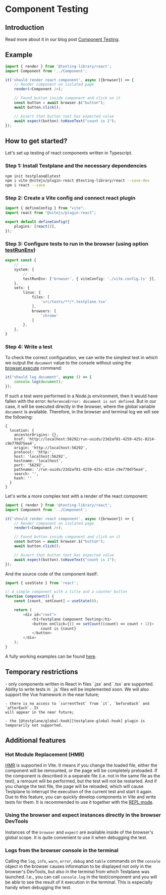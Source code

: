 
# Component Testing

## Introduction

Read more about it in our blog post <a href="/blog/component-testing-intro">Component Testing</a>.

## Example

```typescript
import { render } from '@testing-library/react';
import Component from '../Component';

it('should render react component', async ({browser}) => {
    // Render component on isolated page
    render(<Component />);

    // Found button inside component and click on it
    const button = await browser.$("button");
    await button.click();

    // Assert that button text has expected value
    await expect(button).toHaveText("count is 1");
});
```

## How to get started?

Let's set up testing of react components written in Typescript.

### Step 1: Install Testplane and the necessary dependencies

```bash
npm init testplane@latest
npm i vite @vitejs/plugin-react @testing-library/react --save-dev
npm i react --save
```

### Step 2: Create a Vite config and connect react plugin

```typescript title="vite.config.ts"
import { defineConfig } from "vite";
import react from "@vitejs/plugin-react";

export default defineConfig({
    plugins: [react()],
});
```

### Step 3: Configure tests to run in the browser (using option [testRunEnv][test-run-env-option])

```typescript title=".testplane.conf.ts"
export const {
    // ...
    system: {
        // ...
        testRunEnv: ['browser', { viteConfig: './vite.config.ts' }],
    },
    sets: {
        linux: {
            files: [
                'src/tests/**/*.testplane.tsx'
            ],
            browsers: [
                'chrome'
            ]
        },
    },
}
```

### Step 4: Write a test

To check the correct configuration, we can write the simplest test in which we output the `document` value to the console without using the [browser.execute][browser-execute] command:

```typescript title="src/tests/test.testplane.tsx"
it("should log document", async () => {
    console.log(document);
});
```

If such a test were performed in a Node.js environment, then it would have fallen with the error: `ReferenceError: document is not defined`. But in our case, it will be executed directly in the browser, where the global variable `document` is available. Therefore, in the browser and terminal log we will see the following:

```
{
  location: {
    ancestorOrigins: {},
    href: 'http://localhost:56292/run-uuids/23d2af81-4259-425c-8214-c9e770d75ea4',
    origin: 'http://localhost:56292',
    protocol: 'http:',
    host: 'localhost:56292',
    hostname: 'localhost',
    port: '56292',
    pathname: '/run-uuids/23d2af81-4259-425c-8214-c9e770d75ea4',
    search: '',
    hash: ''
  }
}
```

Let's write a more complex test with a render of the react component:

```typescript title="src/tests/test.testplane.tsx"
import { render } from '@testing-library/react';
import Component from '../Component';

it('should render react component', async ({browser}) => {
    // Render component on isolated page
    render(<Component />);

    // Found button inside component and click on it
    const button = await browser.$("button");
    await button.click();

    // Assert that button text has expected value
    await expect(button).toHaveText("count is 1");
});
```

And the source code of the component itself:

```typescript title="src/Component.tsx"
import { useState } from 'react';

// A simple component with a title and a counter button
function Component() {
    const [count, setCount] = useState(0);

    return (
        <div id="root">
            <h1>Testplane Component Testing</h1>
            <button onClick={() => setCount((count) => count + 1)}>
                count is {count}
            </button>
        </div>
    );
}
```

A fully working examples can be found [here][testplane-examples-component-testing].

## Temporary restrictions

<Admonition type="warning">
    - only components written in React in files `.jsx` and `.tsx` are supported. Ability to write
    tests in `.js` files will be implemented soon. We will also support the Vue framework in the
    near future;

    - there is no access to `currentTest` from `it`, `beforeEach` and `afterEach`. It
    will appear in the near future;

    - the [@testplane/global-hook][testplane-global-hook] plugin is
    temporarily not supported.

</Admonition>

## Additional features

### Hot Module Replacement (HMR)

[HMR][vite-hmr] is supported in Vite. It means if you change the loaded file, either the component will be remounted, or the page will be completely preloaded. If the component is described in a separate file (i.e. not in the same file as the test), a remount will be performed, but the test will not be restarted. And if you change the test file, the page will be reloaded, which will cause Testplane to interrupt the execution of the current test and start it again. Due to this feature, you can quickly develop components in Vite and write tests for them. It is recommended to use it together with the [REPL mode][repl-mode].

### Using the browser and expect instances directly in the browser DevTools

Instances of the `browser` and `expect` are available inside of the browser's global scope. It is quite convenient to use it when debugging the test.

### Logs from the browser console in the terminal

Calling the `log`, `info`, `warn`, `error`, `debug` and `table` commands on the `console` object in the browser causes information to be displayed not only in the browser's DevTools, but also in the terminal from which Testplane was launched. I.e., you can call `console.log` in the test/component and you will be able to see the result of it execution in the terminal. This is especially handy when debugging the test.

[test-run-env-option]: ../config/system.mdx#testrunenv
[browser-execute]: ../commands/browser/execute.mdx
[testplane-examples-component-testing]: https://github.com/gemini-testing/testplane/tree/master/examples/component-testing
[testplane-global-hook]: https://github.com/gemini-testing/testplane-global-hook
[vite-hmr]: https://vitejs.dev/guide/api-hmr.html
[repl-mode]: ../command-line/index.mdx#testplane-repl
